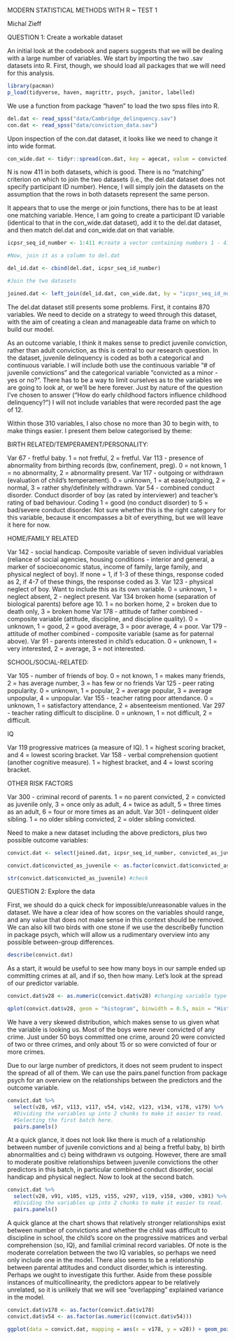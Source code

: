 MODERN STATISTICAL METHODS WITH R ~ TEST 1

Michal Zieff

QUESTION 1: Create a workable dataset 

An initial look at the codebook and papers suggests that we will be dealing with a large number of variables. We start by importing the two .sav datasets into R. First, though, we should load all packages that we will need for this analysis. 

```r
library(pacman)
p_load(tidyverse, haven, magrittr, psych, janitor, labelled)
```

We use a function from package "haven" to load the two spss files into R. 

```r
del.dat <- read_spss("data/Cambridge_delinquency.sav")
con.dat <- read_spss("data/conviction_data.sav")
```

Upon inspection of the con.dat dataset, it looks like we need to change it into wide format. 

```r
con_wide.dat <- tidyr::spread(con.dat, key = agecat, value = convicted) #want columns to represent the different age categories, and the rows to list the number of convictions at each age range. 
```

N is now 411 in both datasets, which is good. There is no "matching" criterion on which to join the two datasets (i.e., the del.dat dataset does not specify participant ID number). Hence, I will simply join the datasets on the assumption that the rows in both datasets represent the same person.

It appears that to use the merge or join functions, there has to be at least one matching variable. Hence, I am going to create a participant ID variable (identical to that in the con_wide.dat dataset), add it to the del.dat dataset, and then match del.dat and con_wide.dat on that variable.

```r

icpsr_seq_id_number <- 1:411 #create a vector containing numbers 1 - 411

#Now, join it as a column to del.dat

del_id.dat <- cbind(del.dat, icpsr_seq_id_number)

#Join the two datasets

joined.dat <- left_join(del_id.dat, con_wide.dat, by = "icpsr_seq_id_number")

```

The del.dat dataset still presents some problems. First, it contains 870 variables. We need to decide on a strategy to weed through this dataset, with the aim of creating a clean and manageable data frame on which to build our model. 

As an outcome variable, I think it makes sense to predict juvenile conviction, rather than adult conviction, as this is central to our research question. In the dataset, juvenile delinquency is coded as both a categorical and continuous variable. I will include both use the continuous variable "# of juvenile convictions" and the categorical variable "convicted as a minor - yes or no?". There has to be a way to limit ourselves as to the variables we are going to look at, or we'll be here forever. Just by nature of the question I've chosen to answer ("How do early childhood factors influence childhood delinquency?") I will not include variables that were recorded past the age of 12.

Within those 310 variables, I also chose no more than 30 to begin with, to make things easier. I present them below categorised by theme: 

BIRTH RELATED/TEMPERAMENT/PERSONALITY:

Var 67 - fretful baby. 1 = not fretful, 2 = fretful.
Var 113 - presence of abnormality from birthing records (bw, confinement, preg). 0 = not known, 1 = no abnormality, 2 = abnormality present. 
Var 117 - outgoing or withdrawn (evaluation of child's temperament). 0 = unknown, 1 = at ease/outgoing, 2 = normal, 3 = rather shy/definitely withdrawn. 
Var 54 - combined conduct disorder. Conduct disorder of boy (as rated by interviewer) and teacher's rating of bad behaviour. Coding 1 = good (no conduct disorder) to 5 = bad/severe conduct disorder. Not sure whether this is the right category for this variable, because it encompasses a bit of everything, but we will leave it here for now. 


HOME/FAMILY RELATED

Var 142 - social handicap. Composite variable of seven individual variables (reliance of social agencies, housing conditions - interior and general, a marker of socioeconomic status, income of family, large family, and physical neglect of boy). If none = 1, if 1-3 of these things, response coded as 2, if 4-7 of these things, the response coded as 3. 
Var 123 - physical neglect of boy. Want to include this as its own variable. 0 = unknown, 1 = neglect absent, 2 - neglect present. 
Var 134 broken home (separation of biological parents) before age 10. 1 = no borken home, 2 = broken due to death only, 3 = broken home
Var 178 - attitude of father combined - composite variable (attitude, discipline, and discipline quality). 0 = unknown, 1 = good, 2 = good average, 3 = poor average, 4 = poor. 
Var 179 - attitude of mother combined - composite variable (same as for paternal above).
Var 91 - parents interested in child's education. 0 = unknown, 1 = very interested, 2 = average, 3 = not interested. 

SCHOOL/SOCIAL-RELATED:

Var 105 - number of friends of boy. 0 = not known, 1 = makes many friends, 2 = has average number, 3 = has few or no friends 
Var 125 - peer rating popularity. 0 = unknown, 1 = popular, 2 = average popular, 3 = average unpopular, 4 = unpopular. 
Var 155 - teacher rating poor attendance. 0 = unknown, 1 = satisfactory attendance, 2 = absenteeism mentioned. 
Var 297 - teacher rating difficult to discipline. 0 = unknown, 1 = not difficult, 2 = difficult. 

IQ

Var 119 progressive matrices (a measure of IQ). 1 = highest scoring bracket, and 4 = lowest scoring bracket.
Var 158 - verbal comprehension quotient (another cognitive measure). 1 = highest bracket, and 4 = lowst scoring bracket. 


OTHER RISK FACTORS

Var 300 - criminal record of parents. 1 = no parent convicted, 2 = convicted as juvenile only, 3 = once only as adult, 4 = twice as adult, 5 = three times as an adult, 6 = four or more times as an adult. 
Var 301 - delinquent older sibling. 1 = no older sibling convicted, 2 = older sibling convicted. 

Need to make a new dataset including the above predictors, plus two possible outcome variables:

```r
convict.dat <- select(joined.dat, icpsr_seq_id_number, convicted_as_juvenile, v28, v67, v113, v117, v54, v142, v123, v134, v178, v179, v91, v105, v125, v155, v297, v119, v158, v300, v301) #select variables from the large dataset to create a new dataset

convict.dat$convicted_as_juvenile <- as.factor(convict.dat$convicted_as_juvenile) #changing the categorical predictor to a factor (originally numeric). 

str(convict.dat$convicted_as_juvenile) #check

```

QUESTION 2: Explore the data

First, we should do a quick check for impossible/unreasonable values in the dataset. We have a clear idea of how scores on the variables should range, and any value that does not make sense in this context should be removed. We can also kill two birds with one stone if we use the describeBy function in package psych, which will allow us a rudimentary overview into any possible between-group differences. 


```r
describe(convict.dat)
```

As a start, it would be useful to see how many boys in our sample ended up committing crimes at all, and if so, then how many. Let's look at the spread of our predictor variable. 

```r

convict.dat$v28 <- as.numeric(convict.dat$v28) #changing variable type to numeric. 

qplot(convict.dat$v28, geom = "histogram", binwidth = 0.5, main = "Histogram showing spread of convictions", xlab = "Number of juvenile convictions") #make a quick plot using ggplot2 to check spread of convictions in the sample
```

We have a very skewed distribution, which makes sense to us given what the variable is looking us. Most of the boys were never convicted of any crime. Just under 50 boys committed one crime, around 20 were convicted of two or three crimes, and only about 15 or so were convicted of four or more crimes. 

Due to our large number of predictors, it does not seem prudent to inspect the spread of all of them. We can use the pairs.panel function from package psych for an overview on the relationships between the predictors and the outcome variable. 

```r

convict.dat %>% 
  select(v28, v67, v113, v117, v54, v142, v123, v134, v178, v179) %>% 
  #Dividing the variables up into 2 chunks to make it easier to read.
  #Selecting the first batch here.
  pairs.panels()
```
At a quick glance, it does not look like there is much of a relationship between number of juvenile convictions and a) being a fretful baby, b) birth abnormalities and c) being withdrawn vs outgoing. However, there are small to moderate positive relationships between juvenile convictions the other predictors in this batch, in particular combined conduct disorder, social handicap and physical neglect. Now to look at the second batch. 

```r
convict.dat %>% 
  select(v28, v91, v105, v125, v155, v297, v119, v158, v300, v301) %>% 
  #Dividing the variables up into 2 chunks to make it easier to read.
  pairs.panels()
```
A quick glance at the chart shows that relatively stronger relationships exist between number of convictions and whether the child was difficult to discipline in school, the child's score on the progressive matrices and verbal comprehension (so, IQ), and familial criminal record variables. Of note is the moderate correlation between the two IQ variables, so perhaps we need only include one in the model. There also seems to be a relationship between parental attitudes and conduct disorder,which is interesting. Perhaps we ought to investigate this further. Aside from these possible instances of multicollinearity, the predictors appear to be relatively unrelated, so it is unlikely that we will see "overlapping" explained variance in the model. 

```r
convict.dat$v178 <- as.factor(convict.dat$v178)
convict.dat$v54 <- as.factor(as.numeric((convict.dat$v54)))

ggplot(data = convict.dat, mapping = aes(x = v178, y = v28)) + geom_point(mapping = aes(color = v54)) + geom_smooth(mapping = aes(color = v54))
```

